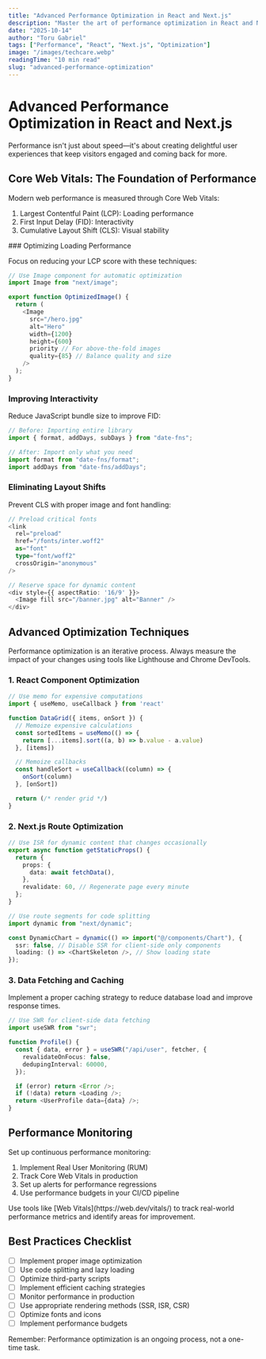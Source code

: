```yaml
---
title: "Advanced Performance Optimization in React and Next.js"
description: "Master the art of performance optimization in React and Next.js applications with practical strategies and real-world examples."
date: "2025-10-14"
author: "Toru Gabriel"
tags: ["Performance", "React", "Next.js", "Optimization"]
image: "/images/techcare.webp"
readingTime: "10 min read"
slug: "advanced-performance-optimization"
---
```



<Prose>

# Advanced Performance Optimization in React and Next.js

<Callout type="info" icon="🚀">
  Performance isn't just about speed—it's about creating delightful user
  experiences that keep visitors engaged and coming back for more.
</Callout>

## Core Web Vitals: The Foundation of Performance

Modern web performance is measured through Core Web Vitals:

1. Largest Contentful Paint (LCP): Loading performance
2. First Input Delay (FID): Interactivity
3. Cumulative Layout Shift (CLS): Visual stability

<Steps>
### Optimizing Loading Performance

Focus on reducing your LCP score with these techniques:

```typescript
// Use Image component for automatic optimization
import Image from "next/image";

export function OptimizedImage() {
  return (
    <Image
      src="/hero.jpg"
      alt="Hero"
      width={1200}
      height={600}
      priority // For above-the-fold images
      quality={85} // Balance quality and size
    />
  );
}
```

### Improving Interactivity

Reduce JavaScript bundle size to improve FID:

```typescript
// Before: Importing entire library
import { format, addDays, subDays } from "date-fns";

// After: Import only what you need
import format from "date-fns/format";
import addDays from "date-fns/addDays";
```

### Eliminating Layout Shifts

Prevent CLS with proper image and font handling:

```typescript
// Preload critical fonts
<link
  rel="preload"
  href="/fonts/inter.woff2"
  as="font"
  type="font/woff2"
  crossOrigin="anonymous"
/>

// Reserve space for dynamic content
<div style={{ aspectRatio: '16/9' }}>
  <Image fill src="/banner.jpg" alt="Banner" />
</div>
```

</Steps>

## Advanced Optimization Techniques

<Callout type="warning" icon="⚡">
  Performance optimization is an iterative process. Always measure the impact of
  your changes using tools like Lighthouse and Chrome DevTools.
</Callout>

### 1. React Component Optimization

```typescript
// Use memo for expensive computations
import { useMemo, useCallback } from 'react'

function DataGrid({ items, onSort }) {
  // Memoize expensive calculations
  const sortedItems = useMemo(() => {
    return [...items].sort((a, b) => b.value - a.value)
  }, [items])

  // Memoize callbacks
  const handleSort = useCallback((column) => {
    onSort(column)
  }, [onSort])

  return (/* render grid */)
}
```

### 2. Next.js Route Optimization

```typescript
// Use ISR for dynamic content that changes occasionally
export async function getStaticProps() {
  return {
    props: {
      data: await fetchData(),
    },
    revalidate: 60, // Regenerate page every minute
  };
}

// Use route segments for code splitting
import dynamic from "next/dynamic";

const DynamicChart = dynamic(() => import("@/components/Chart"), {
  ssr: false, // Disable SSR for client-side only components
  loading: () => <ChartSkeleton />, // Show loading state
});
```

### 3. Data Fetching and Caching

<Callout type="info" icon="💾">
  Implement a proper caching strategy to reduce database load and improve
  response times.
</Callout>

```typescript
// Use SWR for client-side data fetching
import useSWR from "swr";

function Profile() {
  const { data, error } = useSWR("/api/user", fetcher, {
    revalidateOnFocus: false,
    dedupingInterval: 60000,
  });

  if (error) return <Error />;
  if (!data) return <Loading />;
  return <UserProfile data={data} />;
}
```

## Performance Monitoring

Set up continuous performance monitoring:

1. Implement Real User Monitoring (RUM)
2. Track Core Web Vitals in production
3. Set up alerts for performance regressions
4. Use performance budgets in your CI/CD pipeline

<Callout type="info" icon="📊">
  Use tools like [Web Vitals](https://web.dev/vitals/) to track real-world
  performance metrics and identify areas for improvement.
</Callout>

## Best Practices Checklist

- [ ] Implement proper image optimization
- [ ] Use code splitting and lazy loading
- [ ] Optimize third-party scripts
- [ ] Implement efficient caching strategies
- [ ] Monitor performance in production
- [ ] Use appropriate rendering methods (SSR, ISR, CSR)
- [ ] Optimize fonts and icons
- [ ] Implement performance budgets

Remember: Performance optimization is an ongoing process, not a one-time task.

</Prose>
